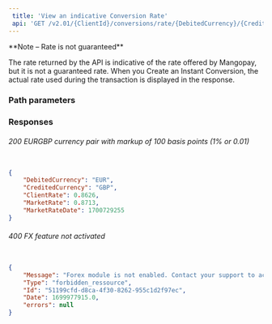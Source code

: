 ```yaml
---  
 title: 'View an indicative Conversion Rate'  
 api: 'GET /v2.01/{ClientId}/conversions/rate/{DebitedCurrency}/{CreditedCurrency}'  
---  
```


  

<Note>  
**Note – Rate is not guaranteed** 
  
The rate returned by the API is indicative of the rate offered by Mangopay, but it is not a guaranteed rate. When you Create an Instant Conversion, the actual rate used during the transaction is displayed in the response.   
</Note>  

### Path parameters  

<DebitedCurrency />  

<CreditedCurrency />  

### Responses  

###### 200 EURGBP currency pair with markup of 100 basis points (1% or 0.01)  

<DebitedCurrencyResponse />  

<CreditedCurrencyResponse />  

<ClientRateResponse />  

<MarketRateResponse />  

<MarketRateDateResponse />  

 <ResponseExample>  

```json EURGBP currency pair with markup of 100 basis points (1% or 0.01)  

{
    "DebitedCurrency": "EUR",
    "CreditedCurrency": "GBP",
    "ClientRate": 0.8626,
    "MarketRate": 0.8713,
    "MarketRateDate": 1700729255
}  

 ```  

 </ResponseExample>  

###### 400 FX feature not activated  

 <ResponseExample>  

```json FX feature not activated  

{
    "Message": "Forex module is not enabled. Contact your support to activate this feature.",
    "Type": "forbidden_ressource",
    "Id": "51199cfd-d8ca-4f30-8262-955c1d2f97ec",
    "Date": 1699977915.0,
    "errors": null
}  

 ```  

 </ResponseExample>